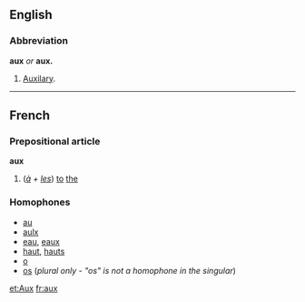 ==English==
===Abbreviation===
'''aux''' ''or'' '''aux.'''

#[[Auxilary]].

----
==French==
===Prepositional article===
'''aux'''

#(''[[à]] + [[les]]'') [[to]] [[the]]

===Homophones===
*[[au]]
*[[aulx]]
*[[eau]], [[eau]]x
*[[haut]], [[haut]]s
*[[o]]
*[[os]] (''plural only - "os" is not a homophone in the singular'')

[[et:Aux]]
[[fr:aux]]